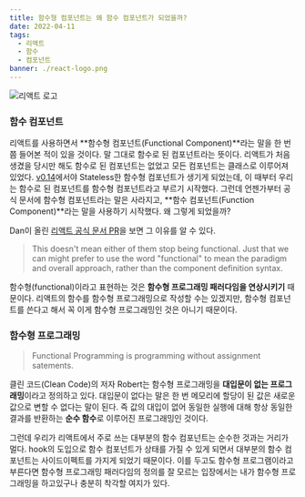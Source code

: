 ```yaml
---
title: 함수형 컴포넌트는 왜 함수 컴포넌트가 되었을까?
date: 2022-04-11
tags:
  - 리액트
  - 함수
  - 컴포넌트
banner: ./react-logo.png
---
```


![리액트 로고](./react-logo.png)

### 함수 컴포넌트

리액트를 사용하면서 **함수형 컴포넌트(Functional Component)**라는 말을 한 번쯤 들어본 적이 있을 것이다. 말 그대로 함수로 된 컴포넌트라는 뜻이다. 리액트가 처음 생겼을 당시만 해도 함수로 된 컴포넌트는 없었고 모든 컴포넌트는 클래스로 이루어져 있었다. [v0.14](https://ko.reactjs.org/blog/2015/10/07/react-v0.14.html)에서야 Stateless한 함수형 컴포넌트가 생기게 되었는데, 이 때부터 우리는 함수로 된 컴포넌트를 함수형 컴포넌트라고 부르기 시작했다. 그런데 언젠가부터 공식 문서에 함수형 컴포넌트라는 말은 사라지고, **함수 컴포넌트(Function Component)**라는 말을 사용하기 시작했다. 왜 그렇게 되었을까?

Dan이 올린 [리액트 공식 문서 PR](https://github.com/reactjs/reactjs.org/pull/863)을 보면 그 이유를 알 수 있다.

> This doesn't mean either of them stop being functional. Just that we can might prefer to use the word "functional" to mean the paradigm and overall approach, rather than the component definition syntax.

함수형(functional)이라고 표현하는 것은 **함수형 프로그래밍 패러다임을 연상시키기** 때문이다. 리액트의 함수를 함수형 프로그래밍으로 작성할 수는 있겠지만, 함수형 컴포넌트를 쓴다고 해서 꼭 이게 함수형 프로그래밍인 것은 아니기 때문이다.

### 함수형 프로그래밍

> Functional Programming is programming without assignment satements.

클린 코드(Clean Code)의 저자 Robert는 함수형 프로그래밍을 **대입문이 없는 프로그래밍**이라고 정의하고 있다. 대입문이 없다는 말은 한 번 메모리에 할당이 된 값은 새로운 값으로 변할 수 없다는 말이 된다. 즉 값의 대입이 없어 동일한 실행에 대해 항상 동일한 결과를 반환하는 **순수 함수**로 이루어진 프로그래밍인 것이다.

그런데 우리가 리액트에서 주로 쓰는 대부분의 함수 컴포넌트는 순수한 것과는 거리가 멀다. hook의 도입으로 함수 컴포넌트가 상태를 가질 수 있게 되면서 대부분의 함수 컴포넌트는 사이드이펙트를 가지게 되었기 때문이다. 이를 두고도 함수형 프로그램이라고 부른다면 함수형 프로그래밍 패러다임의 정의를 잘 모르는 입장에서는 내가 함수형 프로그래밍을 하고있구나 충분히 착각할 여지가 있다.
